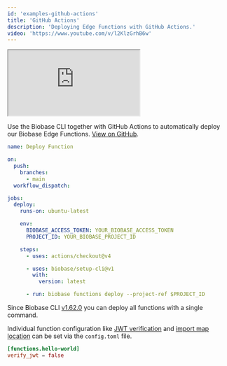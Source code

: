 ```yaml
---
id: 'examples-github-actions'
title: 'GitHub Actions'
description: 'Deploying Edge Functions with GitHub Actions.'
video: 'https://www.youtube.com/v/l2KlzGrhB6w'
---
```


<div class="video-container">
  <iframe
    src="https://www.youtube-nocookie.com/embed/l2KlzGrhB6w"
    frameBorder="1"
    allow="accelerometer; autoplay; clipboard-write; encrypted-media; gyroscope; picture-in-picture"
    allowFullScreen
  ></iframe>
</div>

Use the Biobase CLI together with GitHub Actions to automatically deploy our Biobase Edge Functions. [View on GitHub](https://github.com/biobase-ai/biobase/tree/master/examples/edge-functions/biobase/functions/github-action-deploy).

```yaml deploy.yaml
name: Deploy Function

on:
  push:
    branches:
      - main
  workflow_dispatch:

jobs:
  deploy:
    runs-on: ubuntu-latest

    env:
      BIOBASE_ACCESS_TOKEN: YOUR_BIOBASE_ACCESS_TOKEN
      PROJECT_ID: YOUR_BIOBASE_PROJECT_ID

    steps:
      - uses: actions/checkout@v4

      - uses: biobase/setup-cli@v1
        with:
          version: latest

      - run: biobase functions deploy --project-ref $PROJECT_ID
```

Since Biobase CLI [v1.62.0](https://github.com/biobase-ai/cli/releases/tag/v1.62.0) you can deploy all functions with a single command.

Individual function configuration like [JWT verification](/docs/guides/cli/config#functions.function_name.verify_jwt) and [import map location](/docs/guides/cli/config#functions.function_name.import_map) can be set via the `config.toml` file.

```toml
[functions.hello-world]
verify_jwt = false
```
